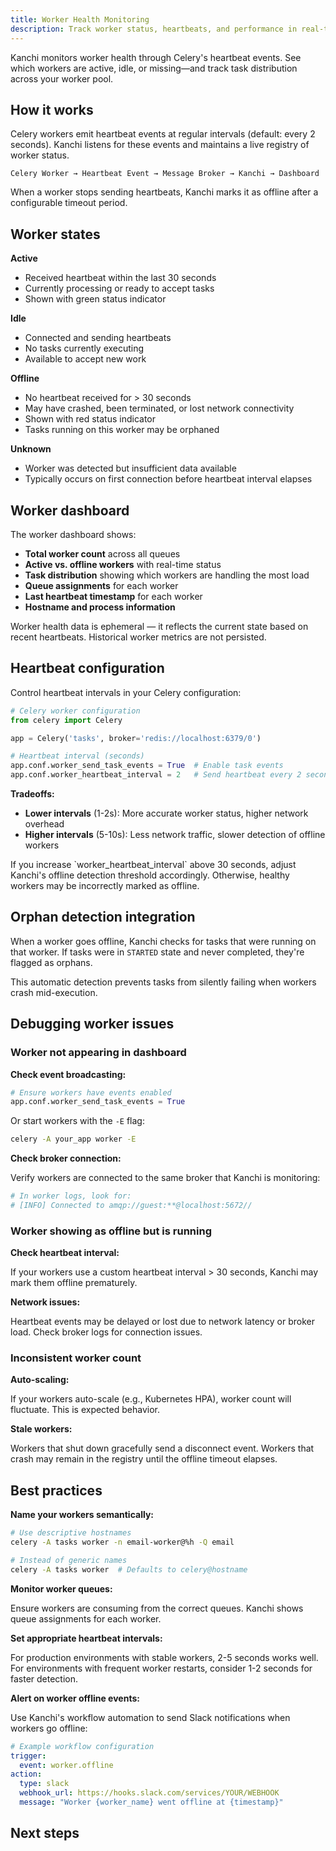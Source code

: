 ```yaml
---
title: Worker Health Monitoring
description: Track worker status, heartbeats, and performance in real-time.
---
```



Kanchi monitors worker health through Celery's heartbeat events. See which workers are active, idle, or missing—and track task distribution across your worker pool.

## How it works

Celery workers emit heartbeat events at regular intervals (default: every 2 seconds). Kanchi listens for these events and maintains a live registry of worker status.

```
Celery Worker → Heartbeat Event → Message Broker → Kanchi → Dashboard
```

When a worker stops sending heartbeats, Kanchi marks it as offline after a configurable timeout period.

## Worker states

**Active**
- Received heartbeat within the last 30 seconds
- Currently processing or ready to accept tasks
- Shown with green status indicator

**Idle**
- Connected and sending heartbeats
- No tasks currently executing
- Available to accept new work

**Offline**
- No heartbeat received for > 30 seconds
- May have crashed, been terminated, or lost network connectivity
- Shown with red status indicator
- Tasks running on this worker may be orphaned

**Unknown**
- Worker was detected but insufficient data available
- Typically occurs on first connection before heartbeat interval elapses

## Worker dashboard

The worker dashboard shows:

- **Total worker count** across all queues
- **Active vs. offline workers** with real-time status
- **Task distribution** showing which workers are handling the most load
- **Queue assignments** for each worker
- **Last heartbeat timestamp** for each worker
- **Hostname and process information**

<Callout>
Worker health data is ephemeral — it reflects the current state based on recent heartbeats. Historical worker metrics are not persisted.
</Callout>

## Heartbeat configuration

Control heartbeat intervals in your Celery configuration:

```python
# Celery worker configuration
from celery import Celery

app = Celery('tasks', broker='redis://localhost:6379/0')

# Heartbeat interval (seconds)
app.conf.worker_send_task_events = True  # Enable task events
app.conf.worker_heartbeat_interval = 2   # Send heartbeat every 2 seconds (default)
```

**Tradeoffs:**
- **Lower intervals** (1-2s): More accurate worker status, higher network overhead
- **Higher intervals** (5-10s): Less network traffic, slower detection of offline workers

<Callout type="warn">
If you increase `worker_heartbeat_interval` above 30 seconds, adjust Kanchi's offline detection threshold accordingly. Otherwise, healthy workers may be incorrectly marked as offline.
</Callout>

## Orphan detection integration

When a worker goes offline, Kanchi checks for tasks that were running on that worker. If tasks were in `STARTED` state and never completed, they're flagged as orphans.

This automatic detection prevents tasks from silently failing when workers crash mid-execution.

<Cards className="mt-6">
  <Card href="/docs/core/orphan-detection" title="Orphan Detection" description="Learn how Kanchi identifies and recovers abandoned tasks." />
  <Card href="/docs/core/workflow-automation" title="Workflows" description="Automate responses when workers go offline." />
</Cards>

## Debugging worker issues

### Worker not appearing in dashboard

**Check event broadcasting:**

```python
# Ensure workers have events enabled
app.conf.worker_send_task_events = True
```

Or start workers with the `-E` flag:

```bash
celery -A your_app worker -E
```

**Check broker connection:**

Verify workers are connected to the same broker that Kanchi is monitoring:

```bash
# In worker logs, look for:
# [INFO] Connected to amqp://guest:**@localhost:5672//
```

### Worker showing as offline but is running

**Check heartbeat interval:**

If your workers use a custom heartbeat interval > 30 seconds, Kanchi may mark them offline prematurely.

**Network issues:**

Heartbeat events may be delayed or lost due to network latency or broker load. Check broker logs for connection issues.

### Inconsistent worker count

**Auto-scaling:**

If your workers auto-scale (e.g., Kubernetes HPA), worker count will fluctuate. This is expected behavior.

**Stale workers:**

Workers that shut down gracefully send a disconnect event. Workers that crash may remain in the registry until the offline timeout elapses.

## Best practices

**Name your workers semantically:**

```bash
# Use descriptive hostnames
celery -A tasks worker -n email-worker@%h -Q email

# Instead of generic names
celery -A tasks worker  # Defaults to celery@hostname
```

**Monitor worker queues:**

Ensure workers are consuming from the correct queues. Kanchi shows queue assignments for each worker.

**Set appropriate heartbeat intervals:**

For production environments with stable workers, 2-5 seconds works well. For environments with frequent worker restarts, consider 1-2 seconds for faster detection.

**Alert on worker offline events:**

Use Kanchi's workflow automation to send Slack notifications when workers go offline:

```yaml
# Example workflow configuration
trigger:
  event: worker.offline
action:
  type: slack
  webhook_url: https://hooks.slack.com/services/YOUR/WEBHOOK
  message: "Worker {worker_name} went offline at {timestamp}"
```

## Next steps

<Cards className="mt-6">
  <Card href="/docs/core/orphan-detection" title="Orphan Detection" description="Understand how orphaned tasks are identified and recovered." />
  <Card href="/docs/features/analytics" title="Analytics" description="Analyze worker utilization and task distribution patterns." />
  <Card href="/docs/deployment/scaling" title="Scaling Workers" description="Best practices for scaling Celery workers in production." />
</Cards>
